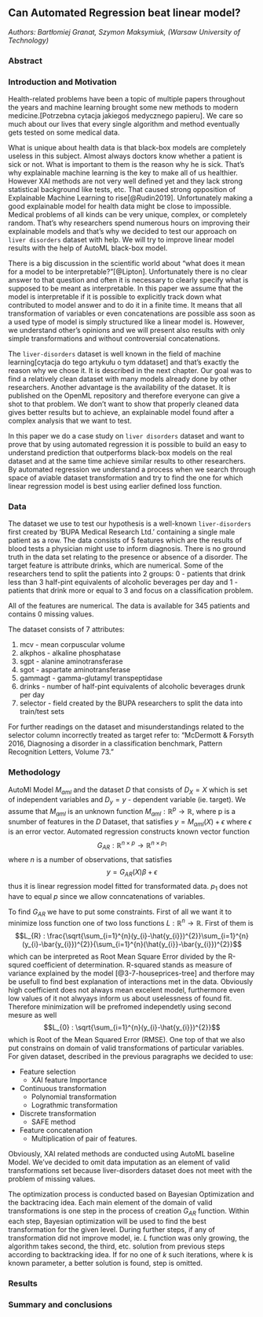 ## Can Automated Regression beat linear model?

*Authors: Bartłomiej Granat, Szymon Maksymiuk, (Warsaw University of Technology)*

### Abstract


### Introduction and Motivation

Health-related problems have been a topic of multiple papers throughout the years and machine learning brought some new methods to modern medicine.[Potrzebna cytacja jakiegoś medycznego papieru]. We care so much about our lives that every single algorithm and method eventually gets tested on some medical data.

What is unique about health data is that black-box models are completely useless in this subject. Almost always doctors know whether a patient is sick or not. What is important to them is the reason why he is sick. That's why explainable machine learning is the key to make all of us healthier. However XAI methods are not very well defined yet and they lack strong statistical background like tests, etc. That caused strong opposition of Explainable Machine Learning to rise[@Rudin2019]. Unfortunately making a good explainable model for health data might be close to impossible. Medical problems of all kinds can be very unique, complex, or completely random. That's why researchers spend numerous hours on improving their explainable models and that's why we decided to test our approach on `liver disorders` dataset with help. We will try to improve linear model results with the help of AutoML black-box model.

There is a big discussion in the scientific world about "what does it mean for a model to be interpretable?"[@Lipton]. Unfortunately there is no clear answer to that question and often it is necessary to clearly specify what is supposed to be meant as interpretable. In this paper we assume that the model is interpretable if it is possible to explicitly track down what contributed to model answer and to do it in a finite time. It means that all transformation of variables or even concatenations are possible ass soon as a used type of model is simply structured like a linear model is. However, we understand other's opinions and we will present also results with only simple transformations and without controversial concatenations.

The `liver-disorders` dataset is well known in the field of machine learning[cytacja do tego artykułu o tym ddataset] and that's exactly the reason why we chose it. It is described in the next chapter. Our goal was to find a relatively clean dataset with many models already done by other researchers. Another advantage is the availability of the dataset. It is published on the OpenML repository and therefore everyone can give a shot to that problem. We don't want to show that properly cleaned data gives better results but to achieve, an explainable model found after a complex analysis that we want to test.

In this paper we do a case study on `liver disorders` dataset and want to prove that by using automated regression it is possible to build an easy to understand prediction that outperforms black-box models on the real dataset and at the same time achieve similar results to other researchers. By automated regression we understand a process when we search through space of aviable dataset transformation and try to find the one for which linear regression model is best using earlier defined loss function. 

### Data

The dataset we use to test our hypothesis is a well-known `liver-disorders` first created by 'BUPA Medical Research Ltd.' containing a single male patient as a row. The data consists of 5 features which are the results of blood tests a physician might use to inform diagnosis. There is no ground truth in the data set relating to the presence or absence of a disorder. The target feature is attribute drinks, which are numerical. Some of the researchers tend to split the patients into 2 groups: 0 - patients that drink less than 3 half-pint equivalents of alcoholic beverages per day and 1 - patients that drink more or equal to 3 and focus on a classification problem.

All of the features are numerical. The data is available for 345 patients and contains 0 missing values. 

The dataset consists of 7 attributes:

1. mcv - mean corpuscular volume
2. alkphos - alkaline phosphatase
3. sgpt - alanine aminotransferase
4. sgot - aspartate aminotransferase
5. gammagt - gamma-glutamyl transpeptidase 
6. drinks - number of half-pint equivalents of alcoholic beverages drunk per day
7. selector - field created by the BUPA researchers to split the data into train/test sets

For further readings on the dataset and misunderstandings related to the selector column incorrectly treated as target refer to: "McDermott & Forsyth 2016, Diagnosing a disorder in a classification benchmark, Pattern Recognition Letters, Volume 73."


### Methodology

AutoMl Model $M_{aml}$ and the dataset $D$ that consists of $D_{X} = X$ which is set of independent variables and $D_{y} = y$ - dependent variable (ie. target). We assume that $M_{aml}$ is an unknown function $M_{aml}: \mathbb{R}^{p} \to \mathbb{R}$, where p is a snumber of features in the $D$ Dataset, that satisfies $y = M_{aml}(X) + \epsilon$ where $\epsilon$ is an error vector. Automated regression constructs known vector function $$G_{AR} : \mathbb{R}^{n \times p} \to \mathbb{R}^{n \times p_{1}}$$ where $n$ is a number of observations, that satisfies $$y = G_{AR}(X)\beta + \epsilon$$ thus it is linear regression model fitted for transformated data. $p_{1}$ does not have to equal $p$ since we allow conncatenations of variables.

To find $G_{AR}$ we have to put some constraints. First of all we want it to minimize loss function one of two loss functions $L: \mathbb{R}^{n} \to \mathbb{R}$. First of them is $$L_{R} : \frac{\sqrt{\sum_{i=1}^{n}(y_{i}-\hat{y_{i}})^{2}}\sum_{i=1}^{n}(y_{i}-\bar{y_{i}})^{2}}{\sum_{i=1}^{n}(\hat{y_{i}}-\bar{y_{i}})^{2}}$$ which can be interpreted as Root Mean Square Error divided by the R-squred coefficient of determination. R-squared stands as measure of variance explained by the model [@3-7-houseprices-tree] and therfore may be usefull to find best explanation of interactions met in the data. Obviously high coefficient does not always mean excelent model, furthermore even low values of it not alwyays inform us about uselessness of found fit. Therefore minimization will be prefromed independetly using second mesure as well $$L_{0} : \sqrt{\sum_{i=1}^{n}(y_{i}-\hat{y_{i}})^{2}}$$ which is Root of the Mean Squared Error (RMSE). One top of that we also put constrains on domain of valid transformations of particular variables. For given dataset, described in the previous paragraphs we decided to use:

* Feature selection
  + XAI feature Importance
* Continuous transformation
  + Polynomial transformation 
  + Lograthmic transformation
* Discrete transformation
  + SAFE method
* Feature concatenation
  + Multiplication of pair of features.


Obviously, XAI related methods are conducted using AutoML baseline Model. We've decided to omit data imputation as an element of valid transformations set because liver-disorders dataset does not meet with the problem of missing values. 

The optimization process is conducted based on Bayesian Optimization and the backtracing idea. Each main element of the domain of valid transformations is one step in the process of creation $G_{AR}$ function. Within each step, Bayesian optimization will be used to find the best transformation for the given level. During further steps, if any of transformation did not improve model, ie. $L$ function was only growing, the algorithm takes second, the third, etc. solution from previous steps according to backtracking idea. If for no one of $k$ such iterations, where k is known parameter, a better solution is found, step is omitted.

### Results


### Summary and conclusions 

